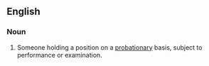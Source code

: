 ==English==

===Noun===
{{en-noun}}

# Someone holding a position on a [[probationary]] basis, subject to performance or examination.